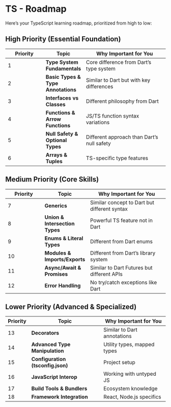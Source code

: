 # TS - Roadmap

Here's your TypeScript learning roadmap, prioritized from high to low:

## High Priority (Essential Foundation)

| Priority | Topic | Why Important for You |
|----------|-------|----------------------|
| 1 | **Type System Fundamentals** | Core difference from Dart's type system |
| 2 | **Basic Types & Type Annotations** | Similar to Dart but with key differences |
| 3 | **Interfaces vs Classes** | Different philosophy from Dart |
| 4 | **Functions & Arrow Functions** | JS/TS function syntax variations |
| 5 | **Null Safety & Optional Types** | Different approach than Dart's null safety |
| 6 | **Arrays & Tuples** | TS-specific type features |

## Medium Priority (Core Skills)

| Priority | Topic | Why Important for You |
|----------|-------|----------------------|
| 7 | **Generics** | Similar concept to Dart but different syntax |
| 8 | **Union & Intersection Types** | Powerful TS feature not in Dart |
| 9 | **Enums & Literal Types** | Different from Dart enums |
| 10 | **Modules & Imports/Exports** | Different from Dart's library system |
| 11 | **Async/Await & Promises** | Similar to Dart Futures but different APIs |
| 12 | **Error Handling** | No try/catch exceptions like Dart |

## Lower Priority (Advanced & Specialized)

| Priority | Topic | Why Important for You |
|----------|-------|----------------------|
| 13 | **Decorators** | Similar to Dart annotations |
| 14 | **Advanced Type Manipulation** | Utility types, mapped types |
| 15 | **Configuration (tsconfig.json)** | Project setup |
| 16 | **JavaScript Interop** | Working with untyped JS |
| 17 | **Build Tools & Bundlers** | Ecosystem knowledge |
| 18 | **Framework Integration** | React, Node.js specifics |
